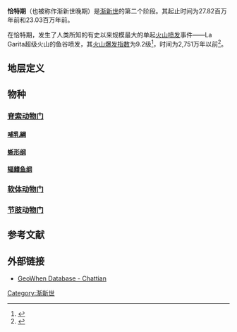{{Tertiary graphical timeline}}
'''恰特期'''（也被称作渐新世晚期）是[[渐新世|渐新世]]的第二个阶段。其起止时间为27.82百万年前和23.03百万年前。

在恰特期，发生了人类所知的有史以来规模最大的单起[[火山喷发|火山喷发]]事件——La Garita超级火山的鱼谷喷发，其[[火山爆发指数|火山爆发指数]]为9.2级<ref name="Mason2004">{{cite journal |last=Mason |first=Ben G. |authorlink= |coauthors=Pyle, David M.; Oppenheimer, Clive |year=2004 |month= |title=The size and frequency of the largest explosive eruptions on Earth |journal=Bulletin of Volcanology |volume=66 |issue=8 |pages=735–748 |doi=10.1007/s00445-004-0355-9 |url= |accessdate= |quote= }}</ref>，时间为2,751万年以前<ref>{{cite journal |last=Lanphere |first=Marvin A. |authorlink= |coauthors=Baadsgaard, H. |year=2001 |month= |title=Precise K–Ar, <sup>40</sup>Ar/<sup>39</sup>Ar, Rb–Sr and U/Pb mineral ages from the 27.5 Ma Fish Canyon Tuff reference standard |journal=Chemical Geology |volume=175 |issue=3–4 |pages=653–671 |doi=10.1016/S0009-2541(00)00291-6 |url= |accessdate= |quote= }}</ref>。
== 地层定义 ==
== 物种 ==
{{动态列表}}
=== [[脊索动物门|脊索动物门]] ===
==== [[哺乳綱|哺乳綱]] ====

==== [[蜥形纲|蜥形纲]] ====
==== [[辐鳍鱼纲|辐鳍鱼纲]] ====
=== [[软体动物门|软体动物门]] ===
=== [[节肢动物门|节肢动物门]] ===
==参考文献==
{{Reflist|refs=}}

==外部链接==
*[http://www.stratigraphy.org/geowhen/stages/Chattian.html GeoWhen Database - Chattian] {{Wayback|url=http://www.stratigraphy.org/geowhen/stages/Chattian.html |date=20081118070330 }}

[[Category:渐新世|Category:渐新世]]

{{geol-stub}}